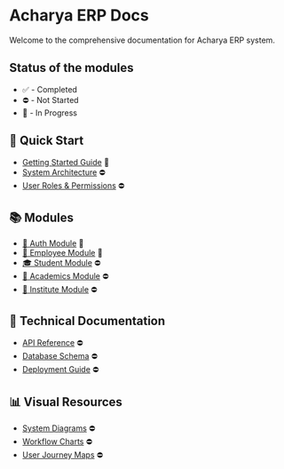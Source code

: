 # Acharya ERP Docs

Welcome to the comprehensive documentation for Acharya ERP system.

## Status of the modules

- ✅ - Completed
- ⛔️ - Not Started
- 🚧 - In Progress

## 🚀 Quick Start

- [Getting Started Guide](/getting-started) 🚧
- [System Architecture](/system-architecture) ⛔️
- [User Roles & Permissions](/user-roles-and-permissions) ⛔️

## 📚 Modules

- [🔐 Auth Module](/modules/authentication/introduction) 🚧
- [👤 Employee Module](/modules/employee/my-menu/my-profile) 🚧
- [🎓 Student Module](/modules/student) ⛔️
- [📖 Academics Module](/modules/academics) ⛔️
- [🏢 Institute Module](/modules/institute) ⛔️

## 🔧 Technical Documentation

- [API Reference](/api-reference) ⛔️
- [Database Schema](/database-schema) ⛔️
- [Deployment Guide](/deployment-guide) ⛔️

## 📊 Visual Resources

- [System Diagrams](/system-diagrams) ⛔️
- [Workflow Charts](/workflow-charts) ⛔️
- [User Journey Maps](/user-journey-maps) ⛔️
